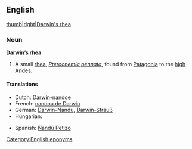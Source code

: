 ==English==
[[image:nandu.jpg|thumb|right|Darwin's rhea]]

===Noun===
'''[[Darwin]][['s|’s]] [[rhea]]'''

# A small [[rhea]], ''[[Pterocnemia pennata]]'', found from [[Patagonia]] to the [[high]] [[Andes]].

====Translations====
{{trans-top|Pterocnemia pennata}}
*Dutch: [[Darwin-nandoe]] {{m}}
*French: [[nandou de Darwin]] {{m}}
*German: [[Darwin-Nandu]], [[Darwin-Strauß]]
*Hungarian: {{t|hu|Darwin-nandu}}
{{trans-mid}}
*Spanish: [[Ñandú Petizo]] {{m}}
{{trans-bottom}}

<!-- [[image:nandu2.jpg|thumb|left|rhea]] deleted image?  -->

[[Category:English eponyms]]